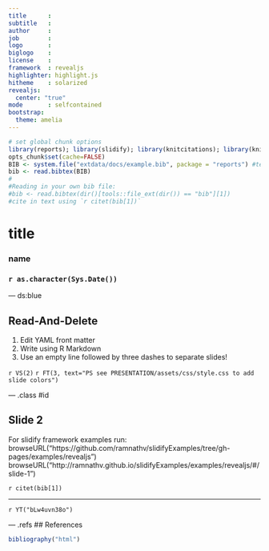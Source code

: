 ```yaml
---
title      : 
subtitle   : 
author     : 
job        : 
logo       : 
biglogo    : 
license    : 
framework  : revealjs
highlighter: highlight.js
hitheme    : solarized
revealjs:
  center: "true"
mode       : selfcontained
bootstrap:
  theme: amelia
---
```

```r
# set global chunk options
library(reports); library(slidify); library(knitcitations); library(knitr)
opts_chunk$set(cache=FALSE)
BIB <- system.file("extdata/docs/example.bib", package = "reports") #test .bib
bib <- read.bibtex(BIB)
#
#Reading in your own bib file:
#bib <- read.bibtex(dir()[tools::file_ext(dir()) == "bib"][1])
#cite in text using `r citet(bib[1])`
```
<style>
.refs {
  padding-left: 80px;
  text-indent: -35px;
}
ul.nav li::before { content: ""; } 
ul.nav li{ font-size: 18px; line-height: 24px;}
</style>

# title
### name
### `r as.character(Sys.Date())`

---  ds:blue

## Read-And-Delete

1. Edit YAML front matter
2. Write using R Markdown
3. Use an empty line followed by three dashes to separate slides!

`r VS(2)` `r FT(3, text="PS see PRESENTATION/assets/css/style.css to add slide colors")`

--- .class #id 

## Slide 2

For slidify framework examples run:    
browseURL("https://github.com/ramnathv/slidifyExamples/tree/gh-pages/examples/revealjs")    
browseURL("http://ramnathv.github.io/slidifyExamples/examples/revealjs/#/slide-1")

`r citet(bib[1])`

---

`r YT("bLw4uvn38o")`

--- .refs
## References
```r
bibliography("html")
```
